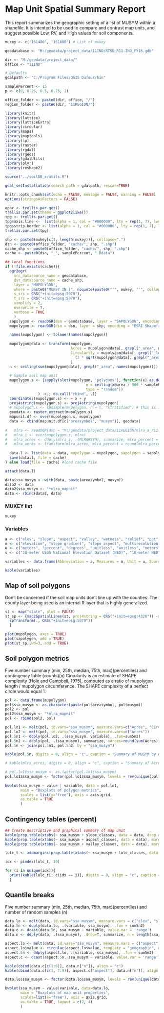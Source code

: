 
# Map Unit Spatial Summary Report

This report summarizes the geographic setting of a list of MUSYM within a shapefile. It is intented to be used to compare and contrast map units, and suggest possible Low, RV, and High values for soil components. 

```{r load-data, echo=FALSE, results='hide', message=FALSE}
mukey <- c('161480', '161880') # List of mukey

geodatabase <- "M:/geodata/project_data/11IND/RTSD_R11-IND_FY16.gdb"

dir <- "M:/geodata/project_data/"
office <- "11IND"

# Defaults
gdalpath <- "C:/Program Files/QGIS Dufour/bin"

samplePercent <- 15
p <- c(0, 0.25, 0.5, 0.75, 1)

office_folder <- paste0(dir, office, "/")
region_folder <- paste0(dir, "11REGION/")
```


```{r LoadPackages, include=F}
library(knitr)
library(lattice)
library(latticeExtra)
library(circular)
library(maps)
library(maptools)
library(sp)
library(raster)
library(rgdal)
library(rgeos)
library(gdalUtils)
library(plyr)
library(reshape2)

source("../soilDB_x/utils.R")

gdal_setInstallation(search_path = gdalpath, rescan=TRUE)

knitr::opts_chunk$set(echo = FALSE, message = FALSE, warning = FALSE)
options(stringsAsFactors = FALSE)

opar <- trellis.par.get()
trellis.par.set(theme = ggplot2like())
tpg <- trellis.par.get()
tpg$axis.line <-  list(alpha = 1, col = "#000000", lty = rep(1, 7), lwd = rep(0.2, 7))
tpg$strip.border <- list(alpha = 1, col = "#000000", lty = rep(1, 7), lwd = rep(0.2, 7))
trellis.par.set(tpg)
```

```{r map unit summary function}
shp <- paste0(mukey[c(1, length(mukey))], collapse=".")
dsn <- paste0(office_folder, "cache/", shp, ".shp")
cache_shp <- paste0(office_folder, "cache/", shp, ".shp")
cache <- paste0(dsn, "_", samplePercent, ".Rdata")

## local functions
if (!file.exists(cache)){
  ogr2ogr(
    src_datasource_name = geodatabase,
    dst_datasource_name = cache_shp,
    layer = "MUPOLYGON",
    where = paste0("MUKEY IN (", noquote(paste0("'", mukey, "'", collapse=",")),")"),
    s_srs = CRS("+init=epsg:5070"),
    t_srs = CRS("+init=epsg:5070"),
    simplify = 2,
    overwrite = T,
    verbose = TRUE
    )
  sapolygon <- readOGR(dsn = geodatabase, layer = "SAPOLYGON", encoding = "OpenFileGDB")
  mupolygon <- readOGR(dsn = dsn, layer = shp, encoding = "ESRI Shapefile")

  names(mupolygon) <- tolower(names(mupolygon))
  
  mupolygon@data <- transform(mupolygon,
                              Acres = mupolygon@data[, grepl("_area", names(mupolygon))] * 0.000247105,
                              Circularity = mupolygon@data[, grepl("_leng", names(mupolygon))] / 
                                (2 * sqrt(mupolygon@data[, grepl("_area", names(mupolygon))] / pi) * pi)
                              )
  n <- ceiling(sum(mupolygon@data[, grepl("_area", names(mupolygon))]) / 900 * samplePercent / 100)
  
  # Sample soil map unit
  mupolygon.s <- {sapply(slot(mupolygon, 'polygons'), function(x) as.data.frame(spsample(x,
                                     n = ceiling(x@area / 900 * samplePercent / 100),
                                     type = "random"))
               ) ->.; do.call("rbind", .)}
  coordinates(mupolygon.s) <- ~ x + y
  proj4string(mupolygon.s) <- proj4string(mupolygon)
  # mupolygon.s <- spsample(mupolygon, n = n, "stratified") # this is incredibly slow
  geodata <- raster_extract(mupolygon.s)
  mapunit.df <- over(mupolygon.s, mupolygon)
  data <- cbind(mapunit.df[c("areasymbol", "musym")], geodata)
  
#   mlra <- readOGR(dsn = "M:/geodata/project_data/11REGION/mlra_a_r11.shp", layer = "mlra_a_r11", encoding = "ESRI Shapefile")
#   mlra_i <- over(mupolygon.s, mlra)
#   mlra_acres <- ddply(mlra_i, .(MLRARSYM), summarize, mlra_percent = sum(length(OBJECTID)))
#   mlra_acres <- transform(mlra_acres, mlra_percent = round(mlra_percent / sum(mlra_percent) * 100, 0))
  
  data.l <- list(data = data, mupolygon = mupolygon, sapolygon = sapolygon) # mlra_acres = mlra_acres
  save(data.l, file = cache)
} else load(file = cache) #load cache file

attach(data.l)

data$ssa_musym <- with(data, paste(areasymbol, musym))
data2 <- data
data2$ssa_musym <- "*mlra_mapnit"
data <- rbind(data2, data)
```


### MUKEY list
```{r project name}
mukey
```


### Variables

```{r variables, echo=FALSE}
a <- c("elev", "slope", "aspect", "valley", "wetness", "relief", "ppt", "temp", "ffp", "lulc")
m <- c("elevation", "slope gradient", "slope aspect", "multiresolution valley bottom index", "topographic Wetness index", "height above channel", "annual precipitation", "annual air temperature", "frost free period", "land use and land cover")
u <- c("meters", "percent", "degrees", "unitless", "unitless", "meters", "millimeters", "degrees Celsius", "days", "landcover class (e.g. Wood Wetlands)")
s <- c("30-meter USGS National Elevation Dataset (NED)", "10-meter NED", "10-meter NED", "30-meter NED", "30-meter NED", "30-meter NED", "800-meter 30-year normals (1981-2010) from PRISM Climate Dataset", "800-meter 30-year normals (1981-2010) from PRISM Climate Dataset", "1000-meter 30-year normals (1961-1990) from USFS RMRS", "2011 National Land Cover Dataset (NLCD)")

variables <- data.frame(Abbreviation = a, Measures = m, Unit = u, Source = s)

kable(variables)
```


## Map of soil polygons
Don't be concerned if the soil map units don't line up with the counties. The county layer being used is an internal R layer that is highly generalized.

```{r plot soil map units}
st <- map("state", plot = FALSE)
st_sp <- {map2SpatialLines(st, proj4string = CRS("+init=epsg:4326")) ->.;
  spTransform(., CRS("+init=epsg:5070"))
  }

plot(mupolygon, axes = TRUE)
plot(sapolygon, add = TRUE)
plot(st_sp,lwd=3, add = TRUE)
```

## Soil polygon metrics
Five number summary (min, 25th, median, 75th, max)(percentiles) and contingency table (counts)(n) 
Circularity is an estimate of SHAPE complexity (Hole and Campbell, 1975), computed as a ratio of mupolygon length / mupolygon circumference. The SHAPE complexity of a perfect circle would equal 1.

```{r soil polygon metrics, echo=FALSE, results='asis'}
pol <- data.frame(mupolygon)
pol$ssa_musym <- as.character(paste(pol$areasymbol, pol$musym))
pol2 <- pol
pol2$ssa_musym <- "*mlra_mapnit"
pol <- rbind(pol2, pol)

pol.lo1 <- melt(pol, id.vars="ssa_musym", measure.vars=c("Acres", "Circularity"))
pol.lo2 <- melt(pol, id.vars="ssa_musym", measure.vars=c("Acres"))
pol.5n1 <- ddply(pol.lo2, .(ssa_musym, variable), .fun=sum5n2)
pol.5n2 <- ddply(pol, .(ssa_musym), summarize, nArces=round(sum(Acres), 0), nPolygons=length(musym))
pol.5n <- join(pol.5n1, pol.5n2, by = "ssa_musym")

kable(pol.5n, digits = 0, align = "c", caption = "Summary of MUSYM by AREASYMBOL")

# kable(mlra_acres, digits = 0, align = "c", caption = "Summary of Acres by MLRA")

# pol.lo1$ssa_musym <- as.factor(pol.lo1$ssa_musym)
pol.lo1$ssa_musym <- factor(pol.lo1$ssa_musym, levels = rev(unique(pol.lo1$ssa_musym)))
                                                          
bwplot(ssa_musym ~ value | variable, data = pol.lo1, 
       main = "Boxplots of polygon metrics", 
       scales = list(x="free"), axis = axis.grid,
       as.table = TRUE
       )
```

## Contingency tables (percent) 

```{r percentage by musym, results='asis'}
## Create descriptive and graphical summary of map unit
kable(prop.table(xtabs(~ ssa_musym + slope_classes, data = data, drop.unused.levels = TRUE), margin = 1) * 100, align = "c", digits=0, caption="Slope classes")
kable(prop.table(xtabs(~ ssa_musym + aspect_classes, data = data), margin = 1) * 100, align = "c", digits = 0, caption = "Aspect classes")
kable(prop.table(xtabs(~ ssa_musym + valley_classes, data = data), margin = 1) * 100, align = "c", digits = 0, caption = "Upland vs. lowland")

lulc_t <- addmargins(prop.table(xtabs(~ ssa_musym + lulc_classes, data = data, drop.unused.levels = TRUE), margin = 1)) * 100

idx <- pindex(lulc_t, 10)

for (i in unique(idx)){
  print(kable(lulc_t[, c(idx == i)], digits = 0, align = "c", caption = "Landuse and Landcover"))
  }
```

## Quantile breaks
Five number summary (min, 25th, median, 75th, max)(percentiles) and number of random samples (n)

```{r quantiles by musym, echo=FALSE, results="asis", warning=FALSE, fig.height=10}
data.lo <- melt(data, id.vars="ssa_musym", measure.vars = c("elev", "slope", "valley", "wetness", "relief", "ppt", "temp", "ffp"))
data.5n <- ddply(data.lo, .(variable, ssa_musym), .fun = sum5n2)
data.c <- dcast(data.5n, ssa_musym ~ variable, value.var = 'range')
data.n <- ddply(data, .(ssa_musym), .drop=T, summarize, n = length(ssa_musym))

aspect.lo <- melt(data, id.vars="ssa_musym", measure.vars = c("aspect"))
aspect.lo$value <- circular(aspect.lo$value, template = "geographic", units="degrees", modulo="2pi")
aspect.5n <- ddply(aspect.lo, .(variable, ssa_musym), .fun = sum5n2)
aspect.c <- dcast(aspect.5n, ssa_musym ~ variable, value.var = 'range')

kable(cbind(data.c[c(1:6)], data.n["n"]), align = "c")
kable(cbind(data.c[c(1, 7:9)], aspect.c["aspect"], data.n["n"]), align = "c")

data.lo$ssa_musym <- factor(data.lo$ssa_musym, levels = rev(unique(data.lo$ssa_musym)))

bwplot(ssa_musym ~ value|variable, data=data.lo, 
       main = "Boxplots of map unit properties", 
       scales=list(x="free"), axis = axis.grid,
       as.table = TRUE, layout = c(2, 4)
       )
```
